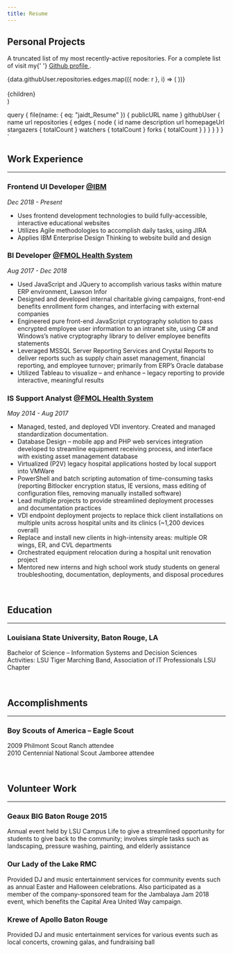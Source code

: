 ```yaml
---
title: Resume
---
```



  <PageLayout>
    <SEO title="Resume" />
    <Title>
      <h1>Résumé</h1>
      <Icon icon="pdf" link={data.file.publicURL} downloadName={data.file.name} />
    </Title>
    <Line />
    <h2>Personal Projects</h2>
    <p>
      A truncated list of my most recently-active repositories. For a complete list of visit my{' '}
      <a
        href="https://github.com/josefaidt?tab=repositories"
        target="_blank"
        rel="noopener noreferrer"
      >
        Github profile
      </a>
      .
    </p>
    <div className="repo-list--container">
      {data.githubUser.repositories.edges.map(({ node: r }, i) => (
        <a
          className="link card"
          href={r.url}
          target="_blank"
          rel="noopener noreferrer"
          key={i}
          style={{ textDecoration: 'none' }}
        >
          <RepoCard {...r} />
        </a>
      ))}
    </div>
    <br />
    <div>{children}</div>
  </PageLayout>
)

  query {
    file(name: { eq: "jaidt_Resume" }) {
      publicURL
      name
    }
    githubUser {
      name
      url
      repositories {
        edges {
          node {
            id
            name
            description
            url
            homepageUrl
            stargazers {
              totalCount
            }
            watchers {
              totalCount
            }
            forks {
              totalCount
            }
          }
        }
      }
    }
  }
`

## Work Experience

---

### Frontend UI Developer [@IBM](https://twitter.com/IBM)

_Dec 2018 - Present_

- Uses frontend development technologies to build fully-accessible, interactive educational websites
- Utilizes Agile methodologies to accomplish daily tasks, using JIRA
- Applies IBM Enterprise Design Thinking to website build and design

### BI Developer [@FMOL Health System](https://www.linkedin.com/company/franciscan-missionaries-of-our-lady-health-system/about/)

_Aug 2017 - Dec 2018_

- Used JavaScript and JQuery to accomplish various tasks within mature ERP environment, Lawson Infor
- Designed and developed internal charitable giving campaigns, front-end benefits enrollment form changes, and interfacing with external companies
- Engineered pure front-end JavaScript cryptography solution to pass encrypted employee user information to an intranet site, using C# and Windows’s native cryptography library to deliver employee benefits statements
- Leveraged MSSQL Server Reporting Services and Crystal Reports to deliver reports such as supply chain asset management, financial reporting, and employee turnover; primarily from ERP’s Oracle database
- Utilized Tableau to visualize – and enhance – legacy reporting to provide interactive, meaningful results

### IS Support Analyst [@FMOL Health System](https://www.linkedin.com/company/franciscan-missionaries-of-our-lady-health-system/about/)

_May 2014 - Aug 2017_

- Managed, tested, and deployed VDI inventory. Created and managed standardization documentation.
- Database Design – mobile app and PHP web services integration developed to streamline equipment receiving process, and interface with existing asset management database
- Virtualized (P2V) legacy hospital applications hosted by local support into VMWare
- PowerShell and batch scripting automation of time-consuming tasks (reporting Bitlocker encryption status, IE versions, mass editing of configuration files, removing manually installed software)
- Lead multiple projects to provide streamlined deployment processes and documentation practices
- VDI endpoint deployment projects to replace thick client installations on multiple units across hospital units and its clinics (~1,200 devices overall)
- Replace and install new clients in high-intensity areas: multiple OR wings, ER, and CVL departments
- Orchestrated equipment relocation during a hospital unit renovation project
- Mentored new interns and high school work study students on general troubleshooting, documentation, deployments, and disposal procedures

<br />

## Education

---

### Louisiana State University, Baton Rouge, LA

Bachelor of Science – Information Systems and Decision Sciences
Activities: LSU Tiger Marching Band, Association of IT Professionals LSU Chapter

<br />

## Accomplishments

---

### Boy Scouts of America – Eagle Scout

2009 Philmont Scout Ranch attendee<br />2010 Centennial National Scout Jamboree attendee

<br />

## Volunteer Work

---

### Geaux BIG Baton Rouge 2015

Annual event held by LSU Campus Life to give a streamlined opportunity for students to give back to the community; involves simple tasks such as landscaping, pressure washing, painting, and elderly assistance

### Our Lady of the Lake RMC

Provided DJ and music entertainment services for community events such as annual Easter and Halloween celebrations. Also participated as a member of the company-sponsored team for the Jambalaya Jam 2018 event, which benefits the Capital Area United Way campaign.

### Krewe of Apollo Baton Rouge

Provided DJ and music entertainment services for various events such as local concerts, crowning galas, and fundraising ball
